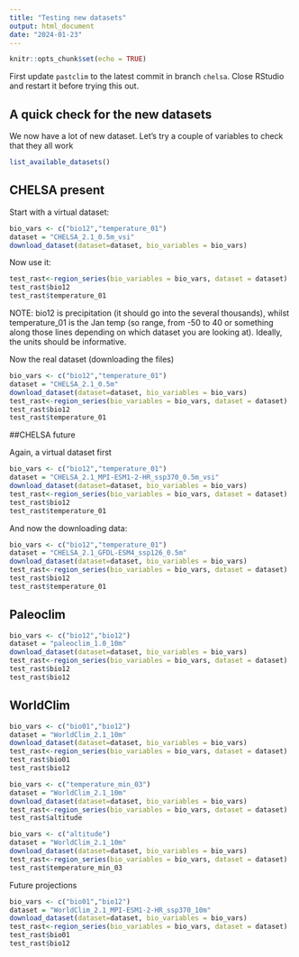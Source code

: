 ```yaml
---
title: "Testing new datasets"
output: html_document
date: "2024-01-23"
---
```


```r
knitr::opts_chunk$set(echo = TRUE)
```

First update `pastclim` to the latest commit in branch `chelsa`. Close RStudio and restart it
before trying this out.

## A quick check for the new datasets

We now have a lot of new dataset. Let's try a couple of variables to check that they all work

```r
list_available_datasets()
```

## CHELSA present

Start with a virtual dataset:

```r
bio_vars <- c("bio12","temperature_01")
dataset = "CHELSA_2.1_0.5m_vsi"
download_dataset(dataset=dataset, bio_variables = bio_vars)
```
Now use it:
```r
test_rast<-region_series(bio_variables = bio_vars, dataset = dataset)
test_rast$bio12
test_rast$temperature_01
```

NOTE: bio12 is precipitation (it should go into the several thousands), whilst
temperature_01 is the Jan temp (so range, from -50 to 40 or something along those lines
depending on which dataset you are looking at). Ideally, the units should be informative.

Now the real dataset (downloading the files)
```r
bio_vars <- c("bio12","temperature_01")
dataset = "CHELSA_2.1_0.5m"
download_dataset(dataset=dataset, bio_variables = bio_vars)
test_rast<-region_series(bio_variables = bio_vars, dataset = dataset)
test_rast$bio12
test_rast$temperature_01

```

##CHELSA future

Again, a virtual dataset first
```r
bio_vars <- c("bio12","temperature_01")
dataset = "CHELSA_2.1_MPI-ESM1-2-HR_ssp370_0.5m_vsi"
download_dataset(dataset=dataset, bio_variables = bio_vars)
test_rast<-region_series(bio_variables = bio_vars, dataset = dataset)
test_rast$bio12
test_rast$temperature_01

```

And now the downloading data:
```r
bio_vars <- c("bio12","temperature_01")
dataset = "CHELSA_2.1_GFDL-ESM4_ssp126_0.5m"
download_dataset(dataset=dataset, bio_variables = bio_vars)
test_rast<-region_series(bio_variables = bio_vars, dataset = dataset)
test_rast$bio12
test_rast$temperature_01

```

## Paleoclim
```r
bio_vars <- c("bio12","bio12")
dataset = "paleoclim_1.0_10m"
download_dataset(dataset=dataset, bio_variables = bio_vars)
test_rast<-region_series(bio_variables = bio_vars, dataset = dataset)
test_rast$bio12
test_rast$bio12

```


## WorldClim
```r
bio_vars <- c("bio01","bio12")
dataset = "WorldClim_2.1_10m"
download_dataset(dataset=dataset, bio_variables = bio_vars)
test_rast<-region_series(bio_variables = bio_vars, dataset = dataset)
test_rast$bio01
test_rast$bio12

```

```r
bio_vars <- c("temperature_min_03")
dataset = "WorldClim_2.1_10m"
download_dataset(dataset=dataset, bio_variables = bio_vars)
test_rast<-region_series(bio_variables = bio_vars, dataset = dataset)
test_rast$altitude
```

```r
bio_vars <- c("altitude")
dataset = "WorldClim_2.1_10m"
download_dataset(dataset=dataset, bio_variables = bio_vars)
test_rast<-region_series(bio_variables = bio_vars, dataset = dataset)
test_rast$temperature_min_03
```


Future projections
```r
bio_vars <- c("bio01","bio12")
dataset = "WorldClim_2.1_MPI-ESM1-2-HR_ssp370_10m"
download_dataset(dataset=dataset, bio_variables = bio_vars)
test_rast<-region_series(bio_variables = bio_vars, dataset = dataset)
test_rast$bio01
test_rast$bio12

```

